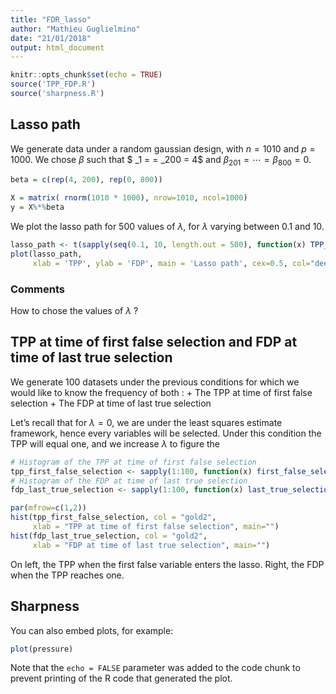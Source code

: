 ```yaml
---
title: "FDR_lasso"
author: "Mathieu Guglielmino"
date: "21/01/2018"
output: html_document
---
```


```r
knitr::opts_chunk$set(echo = TRUE)
source('TPP_FDP.R')
source('sharpness.R')
```

## Lasso path

We generate data under a random gaussian design, with $n = 1010$ and $p = 1000$. We chose $\beta$ such that $ \beta_1 = \cdots = \beta_200 = 4$ and $\beta_201 = \cdots = \beta_800 = 0$.

```r
beta = c(rep(4, 200), rep(0, 800))

X = matrix( rnorm(1010 * 1000), nrow=1010, ncol=1000)
y = X%*%beta
```

We plot the lasso path for 500 values of $\lambda$, for $\lambda$ varying between 0.1 and 10.

```r
lasso_path <- t(sapply(seq(0.1, 10, length.out = 500), function(x) TPP_FDP(x, X, y, beta) ))
plot(lasso_path,
     xlab = 'TPP', ylab = 'FDP', main = 'Lasso path', cex=0.5, col="deepskyblue3")
```
### Comments
How to chose the values of $\lambda$ ?

## TPP at time of first false selection and FDP at time of last true selection
We generate 100 datasets under the previous conditions for which we would like to know the frequency of both : 
+ The TPP at time of first false selection
+ The FDP at time of last true selection

Let's recall that for $\lambda = 0$, we are under the least squares estimate framework, hence every variables will be selected. Under this condition the TPP will equal one, and we increase $\lambda$ to figure the

```r
# Histogram of the TPP at time of first false selection
tpp_first_false_selection <- sapply(1:100, function(x) first_false_selection(1010, 1000, beta)[1])
# Histogram of the FDP at time of last true selection
fdp_last_true_selection <- sapply(1:100, function(x) last_true_selection(1010, 1000, beta)[2])

par(mfrow=c(1,2))
hist(tpp_first_false_selection, col = "gold2",
     xlab = "TPP at time of first false selection", main="")
hist(fdp_last_true_selection, col = "gold2",
     xlab = "FDP at time of last true selection", main="")

```

On left, the TPP when the first false variable enters the lasso. Right, the FDP when the TPP reaches one.

## Sharpness

You can also embed plots, for example:

```r
plot(pressure)
```

Note that the `echo = FALSE` parameter was added to the code chunk to prevent printing of the R code that generated the plot.
